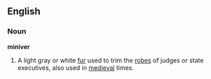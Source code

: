 ==English==

=== Noun ===
'''miniver'''
# A light gray or white [[fur]] used to trim the [[robe]]s of judges or state executives, also used in [[medieval]] times.